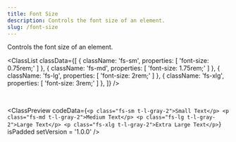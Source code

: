 ```yaml
---
title: Font Size
description: Controls the font size of an element.
slug: /font-size
---
```



Controls the font size of an element.

<ClassList
  classData={[
    {
      className: 'fs-sm',
      properties: [
        'font-size: 0.75rem;'
      ]
    },
    {
      className: 'fs-md',
      properties: [
        'font-size: 1.75rem;'
      ]
    },
    {
      className: 'fs-lg',
      properties: [
        'font-size: 2rem;'
      ]
    },
    {
      className: 'fs-xlg',
      properties: [
        'font-size: 3rem;'
      ]
    },
  ]}
/>

<br />

<ClassPreview
  codeData={`<p class="fs-sm t-l-gray-2">Small Text</p>
    <p class="fs-md t-l-gray-2">Medium Text</p>
    <p class="fs-lg t-l-gray-2">Large Text</p>
    <p class="fs-xlg t-l-gray-2">Extra Large Text</p>`}
  isPadded
  setVersion = '1.0.0'
/>